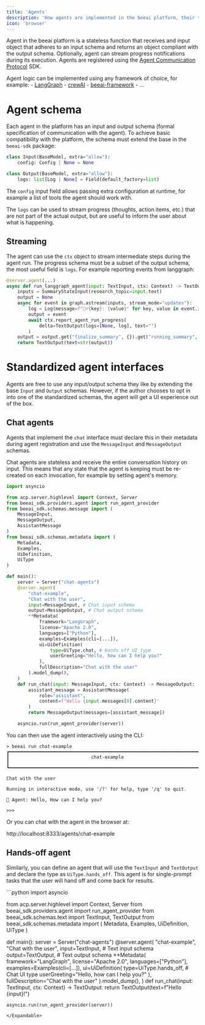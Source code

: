 ```yaml
---
title: 'Agents'
description: 'How agents are implemented in the beeai platform, their types and schemas'
icon: 'browser'
---
```


Agent in the beeai platform is a stateless function that receives and input object that adheres to an input schema
and returns an object compliant with the output schema. Optionally, agent can stream progress notifications during
its execution. Agents are registered using the [Agent Communication Protocol](/acp/pre-alpha/introduction) SDK.

Agent logic can be implemented using any framework of choice, for example:
    - [LangGraph](https://www.langchain.com/langgraph)
    - [crewAI](https://www.crewai.com/)
    - [beeai-framework](https://i-am-bee.github.io/beeai-framework/)
    - ...

# Agent schema

Each agent in the platform has an input and output schema (formal specification of communication with the agent).
To achieve basic compatibility with the platform, the schema must extend the base in the `beeai-sdk` package:

```python
class Input(BaseModel, extra="allow"):
    config: Config | None = None

class Output(BaseModel, extra="allow"):
    logs: list[Log | None] = Field(default_factory=list)
```

The `config` input field allows passing extra configuration at runtime, for example a list of tools the agent
should work with.

The `logs` can be used to stream progress (thoughts, action items, etc.) that are not part of the actual output, but
are useful to inform the user about what is happening.

## Streaming
The agent can use the `ctx` object to stream intermediate steps during the agent run. The progress schema must be
a subset of the output schema, the most useful field is `logs`. For example reporting events from langgraph:

```python
@server.agent(...)
async def run_langgraph_agent(input: TextInput, ctx: Context) -> TextOutput:
    inputs = SummaryStateInput(research_topic=input.text)
    output = None
    async for event in graph.astream(inputs, stream_mode="updates"):
        log = Log(message=f"🚶‍♂️{key}: {value}" for key, value in event.items())
        output = event
        await ctx.report_agent_run_progress(
            delta=TextOutput(logs=[None, log], text="")
        )
    output = output.get("finalize_summary", {}).get("running_summary", None)
    return TextOutput(text=str(output))
```

# Standardized agent interfaces

Agents are free to use any input/output schema they like by extending the base `Input` and `Output` schemas.
However, if the author chooses to opt in into one of the standardized schemas, the agent will get a UI experience out
of the box.

## Chat agents
Agents that implement the `chat` interface must declare this in their metadata during agent registration and use the
`MessageInput` and `MessageOutput` schemas.

<Note>
    Chat agents are stateless and receive the entire conversation history on
    input. This means that any state that the agent is keeping must be re-created on each invocation, for example by
    setting
    agent's memory.
</Note>

<Expandable title="Example chat agent implementation">

```python
import asyncio

from acp.server.highlevel import Context, Server
from beeai_sdk.providers.agent import run_agent_provider
from beeai_sdk.schemas.message import (
    MessageInput,
    MessageOutput,
    AssistantMessage
)
from beeai_sdk.schemas.metadata import (
    Metadata,
    Examples,
    UiDefinition,
    UiType
)

def main():
    server = Server("chat-agents")
    @server.agent(
        "chat-example",
        "Chat with the user",
        input=MessageInput, # Chat input schema
        output=MessageOutput, # Chat output schema
        **Metadata(
            framework="LangGraph",
            license="Apache 2.0",
            languages=["Python"],
            examples=Examples(cli=[...]),
            ui=UiDefinition(
                type=UiType.chat, # Hands off UI type
                userGreeting="Hello, how can I help you?"
            ),
            fullDescription="Chat with the user"
        ).model_dump(),
    )
    def run_chat(input: MessageInput, ctx: Context) -> MessageOutput:
        assistant_message = AssistantMessage(
            role="assistant",
            content=f"Hello {input.messages[0].content}"
        )
        return MessageOutput(messages=[assistant_message])

    asyncio.run(run_agent_provider(server))
```
</Expandable>

You can then use the agent interactively using the CLI:
```
> beeai run chat-example
┏━━━━━━━━━━━━━━━━━━━━━━━━━━━━━━━━━━━━━━━━━━━━━━━━━━━━━━━━━━━━━━━━━━━━━━━━━━┓
┃                              chat-example                                ┃
┗━━━━━━━━━━━━━━━━━━━━━━━━━━━━━━━━━━━━━━━━━━━━━━━━━━━━━━━━━━━━━━━━━━━━━━━━━━┛

Chat with the user

Running in interactive mode, use '/?' for help, type '/q' to quit.

🐝 Agent: Hello, How can I help you?

>>>
```

Or you can chat with the agent in the browser at:

http://localhost:8333/agents/chat-example

## Hands-off agent
Similarly, you can define an agent that will use the `TextInput` and `TextOutput` and declare the type as
`UiType.hands_off`. This agent is for single-prompt tasks that the user will hand off and come back for results.


<Expandable title="Example hands off agent implementation">
```python
import asyncio

from acp.server.highlevel import Context, Server
from beeai_sdk.providers.agent import run_agent_provider
from beeai_sdk.schemas.text import TextInput, TextOutput
from beeai_sdk.schemas.metadata import (
    Metadata,
    Examples,
    UiDefinition,
    UiType
)

def main():
    server = Server("chat-agents")
    @server.agent(
        "chat-example",
        "Chat with the user",
        input=TextInput, # Text input schema
        output=TextOutput, # Text output schema
        **Metadata(
            framework="LangGraph",
            license="Apache 2.0",
            languages=["Python"],
            examples=Examples(cli=[...]),
            ui=UiDefinition(
                type=UiType.hands_off, # Chat UI type
                userGreeting="Hello, how can I help you?"
            ),
            fullDescription="Chat with the user"
        ).model_dump(),
    )
    def run_chat(input: TextInput, ctx: Context) -> TextOutput:
        return TextOutput(text=f"Hello {input}!")

    asyncio.run(run_agent_provider(server))
```
</Expandable>
